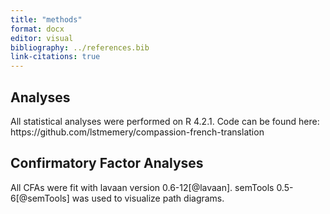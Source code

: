 ```yaml
---
title: "methods"
format: docx
editor: visual
bibliography: ../references.bib
link-citations: true
---
```


## Analyses

All statistical analyses were performed on R 4.2.1. Code can be found
here: https://github.com/lstmemery/compassion-french-translation

## Confirmatory Factor Analyses

All CFAs were fit with lavaan version 0.6-12[@lavaan]. semTools
0.5-6[@semTools] was used to visualize path diagrams.
